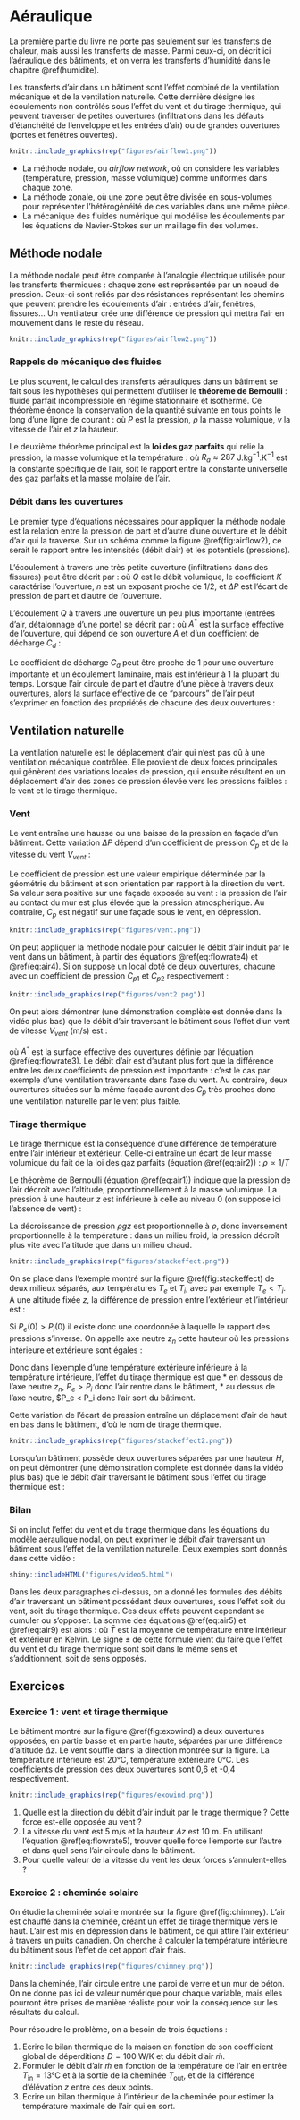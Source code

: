 # Aéraulique {#air}

La première partie du livre ne porte pas seulement sur les transferts de chaleur, mais aussi les transferts de masse. Parmi ceux-ci, on décrit ici l'aéraulique des bâtiments, et on verra les transferts d'humidité dans le chapitre \@ref(humidite).

Les transferts d'air dans un bâtiment sont l'effet combiné de la ventilation mécanique et de la ventilation naturelle. Cette dernière désigne les écoulements non contrôlés sous l'effet du vent et du tirage thermique, qui peuvent traverser de petites ouvertures (infiltrations dans les défauts d'étanchéité de l'enveloppe et les entrées d'air) ou de grandes ouvertures (portes et fenêtres ouvertes).

```r
knitr::include_graphics(rep("figures/airflow1.png"))
```

* La méthode nodale, ou *airflow network*, où on considère les variables (température, pression, masse volumique) comme uniformes dans chaque zone.
* La méthode zonale, où une zone peut être divisée en sous-volumes pour représenter l'hétérogénéité de ces variables dans une même pièce.
* La mécanique des fluides numérique qui modélise les écoulements par les équations de Navier-Stokes sur un maillage fin des volumes.

## Méthode nodale

La méthode nodale peut être comparée à l'analogie électrique utilisée pour les transferts thermiques : chaque zone est représentée par un noeud de pression. Ceux-ci sont reliés par des résistances représentant les chemins que peuvent prendre les écoulements d'air : entrées d'air, fenêtres, fissures... Un ventilateur crée une différence de pression qui mettra l'air en mouvement dans le reste du réseau.

```r
knitr::include_graphics(rep("figures/airflow2.png"))
```

### Rappels de mécanique des fluides

Le plus souvent, le calcul des transferts aérauliques dans un bâtiment se fait sous les hypothèses qui permettent d'utiliser le **théorème de Bernoulli** : fluide parfait incompressible en régime stationnaire et isotherme. Ce théorème énonce la conservation de la quantité suivante en tous points le long d'une ligne de courant :
\begin{equation}
\frac{1}{2}\, \rho \, v^2+P+\rho \, g \, z = \mathrm{constant}
(\#eq:air1)
\end{equation}
où $P$ est la pression, $\rho$ la masse volumique, $v$ la vitesse de l'air et $z$ la hauteur.

Le deuxième théorème principal est la **loi des gaz parfaits** qui relie la pression, la masse volumique et la température :
\begin{equation}
P = \rho \, R_a \, T
(\#eq:air2)
\end{equation}
où $R_a \approx 287$ J.kg$^{-1}$.K$^{-1}$ est la constante spécifique de l'air, soit le rapport entre la constante universelle des gaz parfaits et la masse molaire de l'air.

### Débit dans les ouvertures

Le premier type d'équations nécessaires pour appliquer la méthode nodale est la relation entre la pression de part et d'autre d'une ouverture et le débit d'air qui la traverse. Sur un schéma comme la figure \@ref(fig:airflow2), ce serait le rapport entre les intensités (débit d'air) et les potentiels (pressions).

L'écoulement à travers une très petite ouverture (infiltrations dans des fissures) peut être décrit par :
\begin{equation}
Q = K \cdot \left|\Delta P\right|^n
(\#eq:flowrate4)
\end{equation}
où $Q$ est le débit volumique, le coefficient $K$ caractérise l'ouverture, $n$ est un exposant proche de $1/2$, et $\Delta P$ est l'écart de pression de part et d'autre de l'ouverture.

L'écoulement $Q$ à travers une ouverture un peu plus importante (entrées d'air, détalonnage d'une porte) se décrit par :
\begin{equation}
Q = A^* \sqrt{\frac{2\cdot|\Delta P|}{\rho}}
(\#eq:flowrate1)
\end{equation}
où $A^*$ est la surface effective de l'ouverture, qui dépend de son ouverture $A$ et d'un coefficient de décharge $C_d$ :
\begin{equation}
A^*=A\cdot C_d
(\#eq:flowrate2)
\end{equation}

Le coefficient de décharge $C_d$ peut être proche de 1 pour une ouverture importante et un écoulement laminaire, mais est inférieur à 1 la plupart du temps. Lorsque l'air circule de part et d'autre d'une pièce à travers deux ouvertures, alors la surface effective de ce "parcours" de l'air peut s'exprimer en fonction des propriétés de chacune des deux ouvertures :
\begin{equation}
A^* = \frac{1}{\sqrt{ \left(\frac{1}{C_{d1}\cdot A_1}\right)^2 +\left(\frac{1}{C_{d2}\cdot A_2}\right)^2   }}
(\#eq:flowrate3)
\end{equation}

## Ventilation naturelle

La ventilation naturelle est le déplacement d'air qui n'est pas dû à une ventilation mécanique contrôlée. Elle provient de deux forces principales qui génèrent des variations locales de pression, qui ensuite résultent en un déplacement d'air des zones de pression élevée vers les pressions faibles : le vent et le tirage thermique.

### Vent

Le vent entraîne une hausse ou une baisse de la pression en façade d'un bâtiment. Cette variation $\Delta P$ dépend d'un coefficient de pression $C_p$ et de la vitesse du vent $V_\mathit{vent}$ :

\begin{equation}
\Delta P = \frac{1}{2} \, \rho \, C_p \, V_\mathit{vent}^2
(\#eq:air4)
\end{equation}

Le coefficient de pression est une valeur empirique déterminée par la géométrie du bâtiment et son orientation par rapport à la direction du vent. Sa valeur sera positive sur une façade exposée au vent : la pression de l'air au contact du mur est plus élevée que la pression atmosphérique. Au contraire, $C_p$ est négatif sur une façade sous le vent, en dépression.

```r
knitr::include_graphics(rep("figures/vent.png"))
```

On peut appliquer la méthode nodale pour calculer le débit d'air induit par le vent dans un bâtiment, à partir des équations \@ref(eq:flowrate4) et \@ref(eq:air4). Si on suppose un local doté de deux ouvertures, chacune avec un coefficient de pression $C_{p1}$ et $C_{p2}$ respectivement :

```r
knitr::include_graphics(rep("figures/vent2.png"))
```

On peut alors démontrer (une démonstration complète est donnée dans la vidéo plus bas) que le débit d'air traversant le bâtiment sous l'effet d'un vent de vitesse $V_\mathit{vent}$ (m/s) est :

\begin{equation}
Q = A^* V_\mathit{vent} \sqrt{\Delta C_p}
(\#eq:air5)
\end{equation}

où $A^*$ est la surface effective des ouvertures définie par l'équation \@ref(eq:flowrate3). Le débit d'air est d'autant plus fort que la différence entre les deux coefficients de pression est importante : c'est le cas par exemple d'une ventilation traversante dans l'axe du vent. Au contraire, deux ouvertures situées sur la même façade auront des $C_p$ très proches donc une ventilation naturelle par le vent plus faible.

### Tirage thermique

Le tirage thermique est la conséquence d'une différence de température entre l'air intérieur et extérieur. Celle-ci entraîne un écart de leur masse volumique du fait de la loi des gaz parfaits (équation \@ref(eq:air2)) : $\rho \propto 1/T$

Le théorème de Bernoulli (équation \@ref(eq:air1)) indique que la pression de l'air décroît avec l'altitude, proportionnellement à la masse volumique. La pression à une hauteur $z$ est inférieure à celle au niveau 0 (on suppose ici l'absence de vent) :

\begin{equation}
P(z) = P(0) - \rho g z
(\#eq:air6)
\end{equation}

La décroissance de pression $\rho g z$ est proportionnelle à $\rho$, donc inversement proportionnelle à la température : dans un milieu froid, la pression décroît plus vite avec l'altitude que dans un milieu chaud.

```r
knitr::include_graphics(rep("figures/stackeffect.png"))
```

On se place dans l'exemple montré sur la figure \@ref(fig:stackeffect) de deux milieux séparés, aux températures $T_e$ et $T_i$, avec par exemple $T_e < T_i$. A une altitude fixée $z$, la différence de pression entre l'extérieur et l'intérieur est :

\begin{align}
P_e(z) - P_i(z) & = \left( P_e(0)-\rho_e \, g \, z\right) - \left( P_i(0)-\rho_i \, g \, z \right) \\
& = \left[ P_e(0)-P_i(0) \right] -\rho_e \, g \, z \, \frac{T_i-T_e}{T_i}
(\#eq:air7)
\end{align}

Si $P_e(0)>P_i(0)$ il existe donc une coordonnée à laquelle le rapport des pressions s'inverse. On appelle axe neutre $z_n$ cette hauteur où les pressions intérieure et extérieure sont égales :
\begin{equation}
z_n = \frac{P_e(0)-P_i(0)}{g(\rho_i-\rho_e)}
(\#eq:air8)
\end{equation}

Donc dans l'exemple d'une température extérieure inférieure à la température intérieure, l'effet du tirage thermique est que
* en dessous de l'axe neutre $z_n$, $P_e > P_i$ donc l'air rentre dans le bâtiment,
* au dessus de l'axe neutre, $P_e < P_i donc l'air sort du bâtiment.

Cette variation de l'écart de pression entraîne un déplacement d'air de haut en bas dans le bâtiment, d'où le nom de tirage thermique.

```r
knitr::include_graphics(rep("figures/stackeffect2.png"))
```

Lorsqu'un bâtiment possède deux ouvertures séparées par une hauteur $H$, on peut démontrer (une démonstration complète est donnée dans la vidéo plus bas) que le débit d'air traversant le bâtiment sous l'effet du tirage thermique est :

\begin{equation}
Q = A^* \sqrt{2 \, g \, H\frac{T_i-T_e}{T_i}}
(\#eq:air9)
\end{equation}

### Bilan

Si on inclut l'effet du vent et du tirage thermique dans les équations du modèle aéraulique nodal, on peut exprimer le débit d'air traversant un bâtiment sous l'effet de la ventilation naturelle. Deux exemples sont donnés dans cette vidéo :

```r
shiny::includeHTML("figures/video5.html")
```

Dans les deux paragraphes ci-dessus, on a donné les formules des débits d'air traversant un bâtiment possédant deux ouvertures, sous l'effet soit du vent, soit du tirage thermique. Ces deux effets peuvent cependant se cumuler ou s'opposer. La somme des équations \@ref(eq:air5) et \@ref(eq:air9) est alors :
\begin{equation}
Q=A^* \left( \sqrt{\left|\Delta C_p\right|\cdot U_\mathit{wind}^2  } \pm \sqrt{2\cdot g\cdot H \left(\frac{|\Delta T|}{\bar{T}}}\right) } \right)
(\#eq:flowrate5)
\end{equation}
où $\bar{T}$ est la moyenne de température entre intérieur et extérieur en Kelvin. Le signe $\pm$ de cette formule vient du faire que l'effet du vent et du tirage thermique sont soit dans le même sens et s'additionnent, soit de sens opposés.

## Exercices

### Exercice 1 : vent et tirage thermique

Le bâtiment montré sur la figure \@ref(fig:exowind) a deux ouvertures opposées, en partie basse et en partie haute, séparées par une différence d'altitude $\Delta z$. Le vent souffle dans la direction montrée sur la figure. La température intérieure est 20°C, température extérieure 0°C. Les coefficients de pression des deux ouvertures sont 0,6 et -0,4 respectivement.

```r
knitr::include_graphics(rep("figures/exowind.png"))
```

1. Quelle est la direction du débit d'air induit par le tirage thermique ? Cette force est-elle opposée au vent ?
2. La vitesse du vent est 5 m/s et la hauteur $\Delta z$ est 10 m. En utilisant l'équation \@ref(eq:flowrate5), trouver quelle force l'emporte sur l'autre et dans quel sens l'air circule dans le bâtiment.
3. Pour quelle valeur de la vitesse du vent les deux forces s'annulent-elles ?

### Exercice 2 : cheminée solaire

On étudie la cheminée solaire montrée sur la figure \@ref(fig:chimney). L'air est chauffé dans la cheminée, créant un effet de tirage thermique vers le haut. L'air est mis en dépression dans le bâtiment, ce qui attire l'air extérieur à travers un puits canadien. On cherche à calculer la température intérieure du bâtiment sous l'effet de cet apport d'air frais.

```r
knitr::include_graphics(rep("figures/chimney.png"))
```

Dans la cheminée, l'air circule entre une paroi de verre et un mur de béton. On ne donne pas ici de valeur numérique pour chaque variable, mais elles pourront être prises de manière réaliste pour voir la conséquence sur les résultats du calcul.

Pour résoudre le problème, on a besoin de trois équations :

1. Ecrire le bilan thermique de la maison en fonction de son coefficient global de déperditions $D=100$ W/K et du débit d'air $\dot{m}$.
2. Formuler le débit d'air $\dot{m}$ en fonction de la température de l'air en entrée $T_\mathrm{in}=13$°C et à la sortie de la cheminée $T_\mathrm{out}$, et de la différence d'élévation $z$ entre ces deux points.
3. Ecrire un bilan thermique à l'intérieur de la cheminée pour estimer la température maximale de l'air qui en sort.

